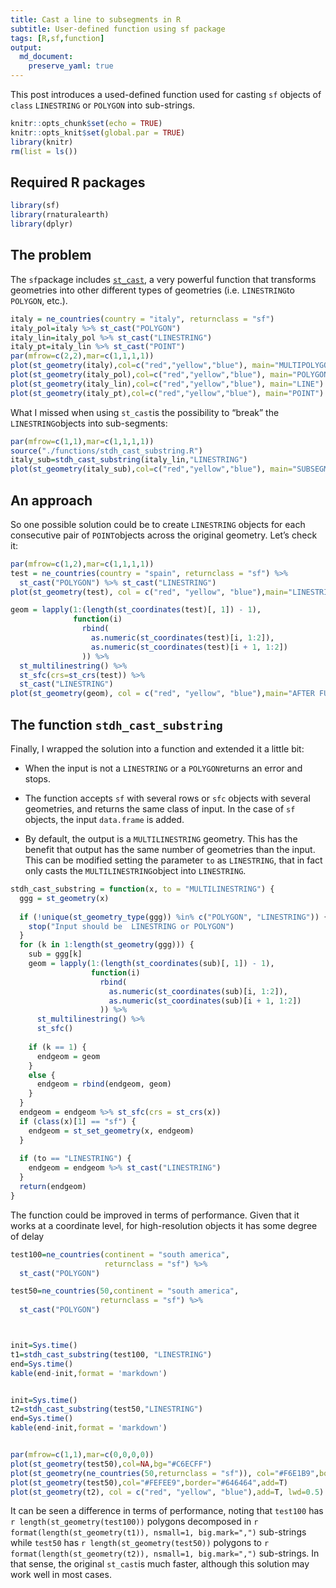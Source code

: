 ```yaml
---
title: Cast a line to subsegments in R
subtitle: User-defined function using sf package
tags: [R,sf,function]
output: 
  md_document:
    preserve_yaml: true
---
```



This post introduces a used-defined function used for casting `sf` objects of `class` `LINESTRING` or `POLYGON` into sub-strings.

```r
knitr::opts_chunk$set(echo = TRUE)
knitr::opts_knit$set(global.par = TRUE)
library(knitr)
rm(list = ls())
```

## Required R packages

```r
library(sf)
library(rnaturalearth)
library(dplyr)
```

## The problem

The `sf`package includes [`st_cast`](https://r-spatial.github.io/sf/reference/st_cast.html), a very powerful function that transforms geometries into other different types of geometries (i.e. `LINESTRING`to `POLYGON`, etc.). 

```r
italy = ne_countries(country = "italy", returnclass = "sf")
italy_pol=italy %>% st_cast("POLYGON")
italy_lin=italy_pol %>% st_cast("LINESTRING")
italy_pt=italy_lin %>% st_cast("POINT")
par(mfrow=c(2,2),mar=c(1,1,1,1))
plot(st_geometry(italy),col=c("red","yellow","blue"), main="MULTIPOLYGON")
plot(st_geometry(italy_pol),col=c("red","yellow","blue"), main="POLYGON")
plot(st_geometry(italy_lin),col=c("red","yellow","blue"), main="LINE")
plot(st_geometry(italy_pt),col=c("red","yellow","blue"), main="POINT")

```

What I missed when using `st_cast`is the possibility to "break" the `LINESTRING`objects into sub-segments:

```r

par(mfrow=c(1,1),mar=c(1,1,1,1))
source("./functions/stdh_cast_substring.R")
italy_sub=stdh_cast_substring(italy_lin,"LINESTRING")
plot(st_geometry(italy_sub),col=c("red","yellow","blue"), main="SUBSEGMENT")

```

## An approach

So one possible solution could be to create `LINESTRING` objects for each consecutive pair of `POINT`objects across the original geometry. Let's check it:

```r
par(mfrow=c(1,2),mar=c(1,1,1,1))
test = ne_countries(country = "spain", returnclass = "sf") %>%
  st_cast("POLYGON") %>% st_cast("LINESTRING")
plot(st_geometry(test), col = c("red", "yellow", "blue"),main="LINESTRING")

geom = lapply(1:(length(st_coordinates(test)[, 1]) - 1),
              function(i)
                rbind(
                  as.numeric(st_coordinates(test)[i, 1:2]),
                  as.numeric(st_coordinates(test)[i + 1, 1:2])
                )) %>%
  st_multilinestring() %>%
  st_sfc(crs=st_crs(test)) %>%
  st_cast("LINESTRING")
plot(st_geometry(geom), col = c("red", "yellow", "blue"),main="AFTER FUNCTION")

```

## The function `stdh_cast_substring`

Finally, I wrapped the solution into a function and extended it a little bit:

* When the input is not a `LINESTRING` or a `POLYGON`returns an error and stops.

* The function accepts `sf` with several rows or `sfc` objects with several geometries, and returns the same class of input. In the case of `sf` objects, the input `data.frame` is added.

* By default, the output is a `MULTILINESTRING` geometry. This has the benefit that output has the same number of geometries than the input. This can be modified setting the parameter `to` as `LINESTRING`, that in fact only casts the `MULTILINESTRING`object into `LINESTRING`.

```r
stdh_cast_substring = function(x, to = "MULTILINESTRING") {
  ggg = st_geometry(x)
  
  if (!unique(st_geometry_type(ggg)) %in% c("POLYGON", "LINESTRING")) {
    stop("Input should be  LINESTRING or POLYGON")
  }
  for (k in 1:length(st_geometry(ggg))) {
    sub = ggg[k]
    geom = lapply(1:(length(st_coordinates(sub)[, 1]) - 1),
                  function(i)
                    rbind(
                      as.numeric(st_coordinates(sub)[i, 1:2]),
                      as.numeric(st_coordinates(sub)[i + 1, 1:2])
                    )) %>%
      st_multilinestring() %>%
      st_sfc()
    
    if (k == 1) {
      endgeom = geom
    }
    else {
      endgeom = rbind(endgeom, geom)
    }
  }
  endgeom = endgeom %>% st_sfc(crs = st_crs(x))
  if (class(x)[1] == "sf") {
    endgeom = st_set_geometry(x, endgeom)
  }
  
  if (to == "LINESTRING") {
    endgeom = endgeom %>% st_cast("LINESTRING")
  }
  return(endgeom)
}

```
 The function could be improved in terms of performance. Given that it works at a coordinate level, for high-resolution objects it has some degree of delay
 
```r
test100=ne_countries(continent = "south america",
                     returnclass = "sf") %>% 
  st_cast("POLYGON")

test50=ne_countries(50,continent = "south america",
                    returnclass = "sf") %>%
  st_cast("POLYGON")



init=Sys.time()
t1=stdh_cast_substring(test100, "LINESTRING")
end=Sys.time()
kable(end-init,format = 'markdown')


init=Sys.time()
t2=stdh_cast_substring(test50,"LINESTRING")
end=Sys.time()
kable(end-init,format = 'markdown')


par(mfrow=c(1,1),mar=c(0,0,0,0))
plot(st_geometry(test50),col=NA,bg="#C6ECFF")
plot(st_geometry(ne_countries(50,returnclass = "sf")), col="#F6E1B9",border="#646464",add=T)
plot(st_geometry(test50),col="#FEFEE9",border="#646464",add=T)
plot(st_geometry(t2), col = c("red", "yellow", "blue"),add=T, lwd=0.5)

```
 
It can be seen a difference in terms of performance, noting that `test100` has `r length(st_geometry(test100))` polygons decomposed in `r format(length(st_geometry(t1)), nsmall=1, big.mark=",")` sub-strings while `test50` has `r length(st_geometry(test50))` polygons to `r format(length(st_geometry(t2)), nsmall=1, big.mark=",")` sub-strings. In that sense, the original `st_cast`is much faster, although this solution may work well in most cases.
